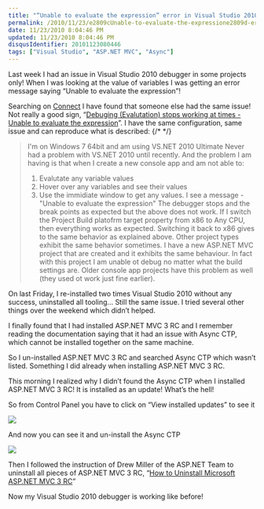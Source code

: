 ```yaml
---
title: "“Unable to evaluate the expression” error in Visual Studio 2010 debugger"
permalink: /2010/11/23/e2809cUnable-to-evaluate-the-expressione2809d-error-in-Visual-Studio-2010-debugger/
date: 11/23/2010 8:04:46 PM
updated: 11/23/2010 8:04:46 PM
disqusIdentifier: 20101123080446
tags: ["Visual Studio", "ASP.NET MVC", "Async"]
---
```

Last week I had an issue in Visual Studio 2010 debugger in some projects only! When I was looking at the value of variables I was getting an error message saying “Unable to evaluate the expression”!

Searching on [Connect](https://connect.microsoft.com/) I have found that someone else had the same issue! Not really a good sign, “[Debuging (Evalutation) stops working at times - Unable to evaluate the expression](https://connect.microsoft.com/VisualStudio/feedback/details/622525/debuging-evalutation-stops-working-at-times-unable-to-evaluate-the-expression)”. I have the same configuration, same issue and can reproduce what is described:
{/* <!-- more --> */}

> I'm on Windows 7 64bit and am using VS.NET 2010 Ultimate
> Never had a problem with VS.NET 2010 until recently. And the problem I am having is that when I create a new console app and am not able to:
> 1. Evalutate any variable values
> 2. Hover over any variables and see their values
> 3. Use the immidiate window to get any values. I see a message -"Unable to evaluate the expression"
> The debugger stops and the break points as expected but the above does not work.
> If I switch the Project Build platofrm target property from x86 to Any CPU, then everything works as expected. Switching it back to x86 gives to the same behavior as explained above.
> Other project types exhibit the same behavior sometimes. I have a new ASP.NET MVC project that are created and it exhibits the same behaviour. In fact with this project I am unable ot debug no matter what the build settings are.
> Older console app projects have this problem as well (they used ot work just fine earlier).

On last Friday, I re-installed two times Visual Studio 2010 without any success, uninstalled all tooling… Still the same issue. I tried several other things over the weekend which didn’t helped.

I finally found that I had installed ASP.NET MVC 3 RC and I remember reading the documentation saying that it had an issue with Async CTP, which cannot be installed together on the same machine.

So I un-installed ASP.NET MVC 3 RC and searched Async CTP which wasn’t listed. Something I did already when installing ASP.NET MVC 3 RC.

This morning I realized why I didn’t found the Async CTP when I installed ASP.NET MVC 3 RC! It is installed as an update! What’s the hell!

So from Control Panel you have to click on “View installed updates” to see it

![](http://farm5.static.flickr.com/4092/5201198234_cdc5eca598_o.png)

And now you can see it and un-install the Async CTP

![](http://farm5.static.flickr.com/4090/5201200424_f0cd50966e_o.png)

Then I followed the instruction of Drew Miller of the ASP.NET Team to uninstall all pieces of ASP.NET MVC 3 RC, “[How to Uninstall Microsoft ASP.NET MVC 3 RC](http://drew-prog.blogspot.com/2010/11/how-to-uninstall-microsoft-aspnet-mvc-3.html)”

Now my Visual Studio 2010 debugger is working like before!
